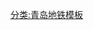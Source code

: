 {{鐵道路線|
| 模板名稱 = 青岛地铁14号线
| 名稱 = [[青岛地铁]][[青岛地铁14号线|14号线]]
| 代表色 = {{青岛地铁标志色|14}}
| 車站列表 = [[胶州北站]] - [[胶莱站|胶莱]] - [[南村站 (青岛)|南村]] - [[郭庄站|郭庄]] - [[张戈庄站|张戈庄]] - [[厦门路站|厦门路]] - [[平度北站]]
}}<noinclude>
[[分类:青岛地铁模板]]
</noinclude>